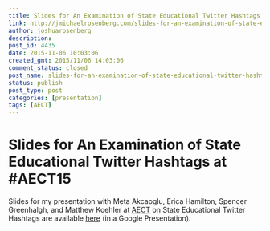 ```yaml
---
title: Slides for An Examination of State Educational Twitter Hashtags at #AECT15
link: http://jmichaelrosenberg.com/slides-for-an-examination-of-state-educational-twitter-hashtags/
author: joshuarosenberg
description: 
post_id: 4435
date: 2015-11-06 10:03:06
created_gmt: 2015/11/06 14:03:06
comment_status: closed
post_name: slides-for-an-examination-of-state-educational-twitter-hashtags
status: publish
post_type: post
categories: [presentation]
tags: [AECT]
---
```


# Slides for An Examination of State Educational Twitter Hashtags at #AECT15

Slides for my presentation with Meta Akcaoglu, Erica Hamilton, Spencer Greenhalgh, and Matthew Koehler at [AECT](http://www.aect.org/Events/Indianapolis/) on State Educational Twitter Hashtags are available [here](https://docs.google.com/presentation/d/1vCSOLqGuYb8z08gpoRqLz8f_Z5ZLInELfiQwFcRwTkE/edit?usp=sharing) (in a Google Presentation).